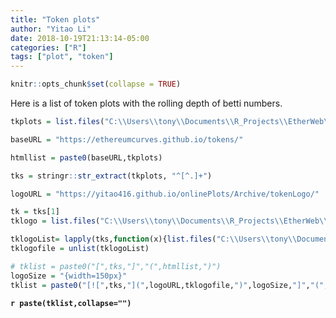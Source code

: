 ```yaml
---
title: "Token plots"
author: "Yitao Li"
date: 2018-10-19T21:13:14-05:00
categories: ["R"]
tags: ["plot", "token"]
---
```


```r
knitr::opts_chunk$set(collapse = TRUE)
```

Here is a list of token plots with the rolling depth of betti numbers.

```r
tkplots = list.files("C:\\Users\\tony\\Documents\\R_Projects\\EtherWeb\\tokenPlots")

baseURL = "https://ethereumcurves.github.io/tokens/"

htmllist = paste0(baseURL,tkplots)

tks = stringr::str_extract(tkplots, "^[^.]+")

logoURL = "https://yitao416.github.io/onlinePlots/Archive/tokenLogo/"

tk = tks[1]
tklogo = list.files("C:\\Users\\tony\\Documents\\R_Projects\\EtherWeb\\static\\tokenLogo",tk)

tklogoList= lapply(tks,function(x){list.files("C:\\Users\\tony\\Documents\\R_Projects\\EtherWeb\\static\\tokenLogo",x)})
tklogofile = unlist(tklogoList)

# tklist = paste0("[",tks,"]","(",htmllist,")")
logoSize = "{width=150px}"
tklist = paste0("[![",tks,"](",logoURL,tklogofile,")",logoSize,"]","(",htmllist,")")

```

**`r paste(tklist,collapse="")`**

